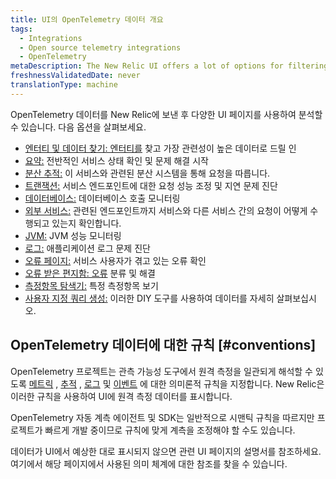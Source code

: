 ```yaml
---
title: UI의 OpenTelemetry 데이터 개요
tags:
  - Integrations
  - Open source telemetry integrations
  - OpenTelemetry
metaDescription: The New Relic UI offers a lot of options for filtering and viewing data from OpenTelemetry.
freshnessValidatedDate: never
translationType: machine
---
```


OpenTelemetry 데이터를 New Relic에 보낸 후 다양한 UI 페이지를 사용하여 분석할 수 있습니다. 다음 옵션을 살펴보세요.

* [엔터티 및 데이터 찾기: 엔터티를](/docs/more-integrations/open-source-telemetry-integrations/opentelemetry/view-your-data/opentelemetry-find-entities) 찾고 가장 관련성이 높은 데이터로 드릴 인
* [요약:](/docs/more-integrations/open-source-telemetry-integrations/opentelemetry/view-your-data/opentelemetry-summary-page) 전반적인 서비스 상태 확인 및 문제 해결 시작
* [분산 추적:](/docs/more-integrations/open-source-telemetry-integrations/opentelemetry/view-your-data/opentelemetry-distributed-tracing-page) 이 서비스와 관련된 분산 시스템을 통해 요청을 따릅니다.
* [트랜잭션:](/docs/more-integrations/open-source-telemetry-integrations/opentelemetry/view-your-data/opentelemetry-transactions-page) 서비스 엔드포인트에 대한 요청 성능 조정 및 지연 문제 진단
* [데이터베이스:](/docs/more-integrations/open-source-telemetry-integrations/opentelemetry/view-your-data/opentelemetry-database-page) 데이터베이스 호출 모니터링
* [외부 서비스:](/docs/more-integrations/open-source-telemetry-integrations/opentelemetry/view-your-data/opentelemetry-external-services-page) 관련된 엔드포인트까지 서비스와 다른 서비스 간의 요청이 어떻게 수행되고 있는지 확인합니다.
* [JVM:](/docs/more-integrations/open-source-telemetry-integrations/opentelemetry/view-your-data/opentelemetry-jvms-page) JVM 성능 모니터링
* [로그:](/docs/more-integrations/open-source-telemetry-integrations/opentelemetry/view-your-data/opentelemetry-logs-page) 애플리케이션 로그 문제 진단
* [오류 페이지:](/docs/more-integrations/open-source-telemetry-integrations/opentelemetry/view-your-data/opentelemetry-errors-page) 서비스 사용자가 겪고 있는 오류 확인
* [오류 받은 편지함: 오류](/docs/more-integrations/open-source-telemetry-integrations/opentelemetry/view-your-data/opentelemetry-errors-inbox-page) 분류 및 해결
* [측정항목 탐색기:](/docs/more-integrations/open-source-telemetry-integrations/opentelemetry/view-your-data/opentelemetry-metrics-explorer-page) 특정 측정항목 보기
* [사용자 지정 쿼리 생성:](/docs/more-integrations/open-source-telemetry-integrations/opentelemetry/view-your-data/opentelemetry-data-explorer-query-builder) 이러한 DIY 도구를 사용하여 데이터를 자세히 살펴보십시오.

## OpenTelemetry 데이터에 대한 규칙 [#conventions]

OpenTelemetry 프로젝트는 관측 가능성 도구에서 원격 측정을 일관되게 해석할 수 있도록 [메트릭](https://github.com/open-telemetry/opentelemetry-specification/tree/main/specification/metrics/semantic_conventions) , [추적](https://github.com/open-telemetry/opentelemetry-specification/tree/main/specification/trace/semantic_conventions) , [로그](https://github.com/open-telemetry/opentelemetry-specification/tree/main/specification/logs/semantic_conventions) 및 [이벤트](https://github.com/open-telemetry/opentelemetry-specification/blob/main/specification/logs/semantic_conventions/events.md) 에 대한 의미론적 규칙을 지정합니다. New Relic은 이러한 규칙을 사용하여 UI에 원격 측정 데이터를 표시합니다.

OpenTelemetry 자동 계측 에이전트 및 SDK는 일반적으로 시맨틱 규칙을 따르지만 프로젝트가 빠르게 개발 중이므로 규칙에 맞게 계측을 조정해야 할 수도 있습니다.

데이터가 UI에서 예상한 대로 표시되지 않으면 관련 UI 페이지의 설명서를 참조하세요. 여기에서 해당 페이지에서 사용된 의미 체계에 대한 참조를 찾을 수 있습니다.
